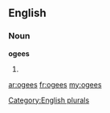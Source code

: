 ==English==

===Noun===
'''ogees'''

# {{plural of|[[ogee]]}}

[[Category:English plurals]]

[[ar:ogees]]
[[fr:ogees]]
[[my:ogees]]